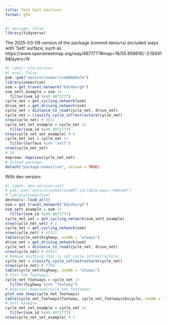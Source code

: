 ---
title: Test Sett sections
format: gfm
---

```{r}
#| message: false
library(tidyverse)
```

The 2025-03-09 version of the package (commit `08ddafa`) excluded ways with 'Sett' surface, such as https://www.openstreetmap.org/way/4871777#map=19/55.959616/-3.194916&layers=N

```{r}
#| label: old-version
#| eval: false
pak::pak("nptscot/osmactive@08ddafa")
library(osmactive)
osm = get_travel_network("Edinburgh")
osm_sett_example = osm |>
  filter(osm_id %in% 4871777)
cycle_net = get_cycling_network(osm)
drive_net = get_driving_network(osm)
cycle_net = distance_to_road(cycle_net, drive_net)
cycle_net = classify_cycle_infrastructure(cycle_net)
nrow(cycle_net) # 5832
cycle_net_set_example = cycle_net |>
  filter(osm_id %in% 4871777)
nrow(cycle_net_set_example) # 0
cycle_net_set = cycle_net |>
  filter(surface %in% "sett")
nrow(cycle_net_set)
# 24
mapview::mapview(cycle_net_set)
# Unload package:
detach("package:osmactive", unload = TRUE)
```

With dev version:

```{r}
#| label: dev-version-sett
# pak::pak("nptscot/osmactive@87-cyclable-ways-removed")
# library(osmactive)
devtools::load_all()
osm = get_travel_network("Edinburgh")
osm_sett_example = osm |>
  filter(osm_id %in% 4871777)
cycle_net_set = get_cycling_network(osm_sett_example)
nrow(cycle_net_set) # 1
cycle_net = get_cycling_network(osm)
nrow(cycle_net) # 65321
table(cycle_net$highway, useNA = "always")
drive_net = get_driving_network(osm)
cycle_net = distance_to_road(cycle_net, drive_net)
nrow(cycle_net) # 65321
# Remove anything that is not cycle infrastructure:
cycle_net = classify_cycle_infrastructure(cycle_net)
nrow(cycle_net) # 7768
table(cycle_net$highway, useNA = "always")
# Plot the footways:
cycle_net_footways = cycle_net |>
  filter(highway %in% "footway")
# mapview::mapview(cycle_net_footways)
plot_osm_tmap(cycle_net_footways)
table(cycle_net_footways$footway, cycle_net_footways$bicycle, useNA = "always")
# Sett example
cycle_net_set_example = cycle_net |>
  filter(osm_id %in% 4871777)
nrow(cycle_net_set_example) # 1
```
